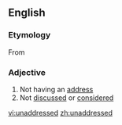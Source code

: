 ==English==

===Etymology===
From {{prefix|un|addressed}}

===Adjective===
{{en-adj|-}}

# Not having an [[address]]
# Not [[discussed]] or [[considered]]

[[vi:unaddressed]]
[[zh:unaddressed]]